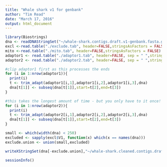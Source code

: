 ```yaml
---
title: "Whale shark v1 for genbank"
author: "Tim Read"
date: "March 17, 2016"
output: html_document
---
```




```r
library(Biostrings)
dna <- readDNAStringSet("~/whale-shark.contigs.draft.v1-genbank.fasta.gz")
excl <-read.table("./exclude.tab", header=FALSE,stringsAsFactors = FALSE)
mito <-read.table("./mito.tab", header=FALSE,stringsAsFactors = FALSE)
adaptor1 <- read.table("./adaptor1.tab", header=FALSE, sep = " ",stringsAsFactors = FALSE)
adaptor2 <- read.table("./adaptor2.tab", header=FALSE, sep = " ",stringsAsFactors = FALSE)
```

```r
#clip adaptor1 first as this processes the ends
for (i in 1:nrow(adaptor1)){
  print(i)
  t <- trim_adapt(adaptor1[i,1],adaptor1[i,2],adaptor1[i,3],dna)
  dna[t[1]] <- subseq(dna[t[1]],start=t[2],end=t[3])
}

#this takes the longest amount of time - but you only have to it once!
for (i in 1:nrow(adaptor2)){
  print(i)
  t <- trim_adapt(adaptor2[i,1],adaptor2[i,2],adaptor2[i,3],dna)
  dna[t[1]] <- subseq(dna[t[1]],start=t[2],end=t[3])
}
```


```r
small <- which(width(dna) < 250)
excluded <- sapply(excl$V1, function(x) which(x == names(dna)))
exclude.union <- union(small,excluded)
```


```r
writeXStringSet(dna[-exclude.union],"~/whale-shark.cleaned.contigs.draft.v1.fasta")
```


```r
sessionInfo()
```


